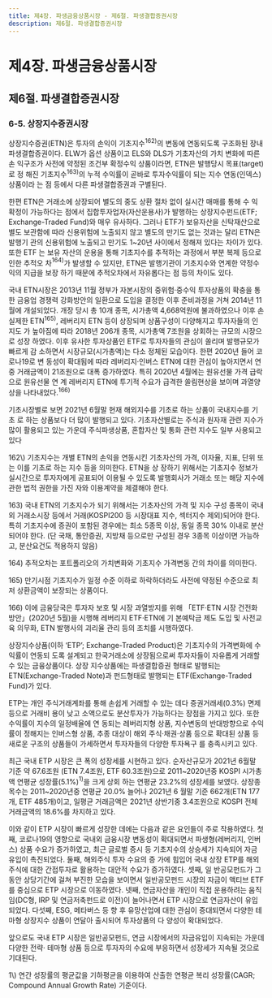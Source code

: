 ```yaml
---
title: 제4장. 파생금융상품시장 - 제6절. 파생결합증권시장
description: 제6절. 파생결합증권시장
---
```


# 제4장. 파생금융상품시장

## 제6절. 파생결합증권시장

### 6-5. 상장지수증권시장

상장지수증권(ETN)은 투자의 손익이 기초지수$^{162)}$의 변동에 연동되도록 구조화된 장내
파생결합증권이다. ELW가 옵션 상품이고 ELS와 DLS가 기초자산의 가치 변화에 따른 손
익구조가 사전에 약정된 조건부 확정수익 상품이라면, ETN은 발행당시 목표(target)로 정
해진 기초지수$^{163)}$의 누적 수익률이 곧바로 투자수익률이 되는 지수 연동(인덱스) 상품이라
는 점 등에서 다른 파생결합증권과 구별된다.

한편 ETN은 거래소에 상장되어 별도의 중도 상환 절차 없이 실시간 매매를 통해 수
익 확정이 가능하다는 점에서 집합투자업자(자산운용사)가 발행하는 상장지수펀드(ETF;
Exchange-Traded Fund)와 매우 유사하다. 그러나 ETF가 보유자산을 신탁재산으로 별도
보관함에 따라 신용위험에 노출되지 않고 별도의 만기도 없는 것과는 달리 ETN은 발행기
관의 신용위험에 노출되고 만기도 1~20년 사이에서 정해져 있다는 차이가 있다. 또한 ETF
는 보유 자산의 운용을 통해 기초지수를 추적하는 과정에서 부분 복제 등으로 인한 추적오
차$^{164)}$가 발생할 수 있지만, ETN은 발행기관이 기초지수와 연계한 약정수익의 지급을 보장
하기 때문에 추적오차에서 자유롭다는 점 등의 차이도 있다.

<GCenterImg src ="/fm/t4-61.png" caption="표4-61. ETN과 ETF의 비교"/>

국내 ETN시장은 2013년 11월 정부가 자본시장의 중위험·중수익 투자상품의 확충을 통
한 금융업 경쟁력 강화방안의 일환으로 도입을 결정한 이후 준비과정을 거쳐 2014년 11
월에 개설되었다. 개장 당시 총 10개 종목, 시가총액 4,668억원에 불과하였으나 이후 손
실제한 ETN$^{165)}$, 레버리지 ETN 등이 상장되며 상품구성이 다양해지고 투자자들의 인지도
가 높아짐에 따라 2018년 206개 종목, 시가총액 7조원을 상회하는 규모의 시장으로 성장
하였다. 이후 유사한 투자상품인 ETF로 투자자들의 관심이 쏠리며 발행규모가 빠르게 감
소하면서 시장규모(시가총액)는 다소 정체된 모습이다. 한편 2020년 들어 코로나19로 변
동성이 확대됨에 따라 레버리지·인버스 ETN에 대한 관심이 높아지면서 연중 거래금액이
21조원으로 대폭 증가하였다. 특히 2020년 4월에는 원유선물 가격 급락으로 원유선물 연
계 레버리지 ETN에 투기적 수요가 급격한 쏠림현상을 보이며 과열양상을 나타내었다.$^{166)}$

<GCenterImg src ="/fm/t4-62.png" caption="표4-62. ETN 시장규모"/>

기초시장별로 보면 2021년 6월말 현재 해외지수를 기초로 하는 상품이 국내지수를 기초
로 하는 상품보다 더 많이 발행되고 있다. 기초자산별로는 주식과 원자재 관련 지수가 많이
활용되고 있는 가운데 주식파생상품, 혼합자산 및 통화 관련 지수도 일부 사용되고 있다

<GCenterImg src ="/fm/4-42.png" caption="그림4-42. 기초시장 및 기초자산별 ETN 발행현황"/>

<GComment>
162\) 기초지수는 개별 ETN의 손익을 연동시킨 기초자산의 가격, 이자율, 지표, 단위 또는 이를 기초로 하는 지수 등을 의미한다. ETN을 상
장하기 위해서는 기초지수 정보가 실시간으로 투자자에게 공표되어 이용될 수 있도록 발행회사가 거래소 또는 해당 지수에 관한 법적
권한을 가진 자와 이용계약을 체결해야 한다.

163\) 국내 ETN의 기초지수가 되기 위해서는 기초자산의 가격 및 지수 구성 종목이 국내외 거래소시장 등에서 거래(KOSPI200 등 시장대표
지수, 섹터지수 제외)되어야 한다. 특히 기초지수에 증권이 포함된 경우에는 최소 5종목 이상, 동일 종목 30% 이내로 분산되어야 한다.
(단 국채, 통안증권, 지방채 등으로만 구성된 경우 3종목 이상이면 가능하고, 분산요건도 적용하지 않음)

164\) 추적오차는 포트폴리오의 가치변화와 기초지수 가격변동 간의 차이를 의미한다.

165\) 만기시점 기초지수가 일정 수준 이하로 하락하더라도 사전에 약정된 수준으로 최저 상환금액이 보장되는 상품이다.

166\) 이에 금융당국은 투자자 보호 및 시장 과열방지를 위해 「ETF·ETN 시장 건전화 방안」(2020년 5월)을 시행해 레버리지 ETF·ETN에 기
본예탁금 제도 도입 및 사전교육 의무화, ETN 발행사의 괴리율 관리 등의 조치를 시행하였다.
</GComment>

<Card title ="[참고4-11] 상장지수상품(ETN, ETF) 시장의 성장">

상장지수상품(이하 ‘ETP’; Exchange-Traded Product)은 기초지수의 가격변화에 수익률이 연동되
도록 설계되고 한국거래소에 상장됨으로써 투자자들이 자유롭게 거래할 수 있는 금융상품이다. 상장
지수상품에는 파생결합증권 형태로 발행되는 ETN(Exchange-Traded Note)과 펀드형태로 발행되는
ETF(Exchange-Traded Fund)가 있다.

ETP는 개인 주식거래계좌를 통해 손쉽게 거래할 수 있는 데다 증권거래세(0.3%) 면제 등으로 거래비
용이 낮고 소액으로도 분산투자가 가능하다는 장점을 가지고 있다. 또한 수익률이 지수의 일정배율에 연
동되는 레버리지형 상품, 지수변동의 반대방향으로 수익률이 정해지는 인버스형 상품, 추종 대상이 해외
주식·채권·상품 등으로 확대된 상품 등 새로운 구조의 상품들이 가세하면서 투자자들의 다양한 투자욕구
를 충족시키고 있다.

최근 국내 ETP 시장은 큰 폭의 성장세를 시현하고 있다. 순자산규모가 2021년 6월말 기준 약 67.6조원
(ETN 7.4조원, ETF 60.3조원)으로 2011\~2020년중 KOSPI 시가총액 연평균 성장률(5.1%)$^{1)}$을 크게 상회
하는 연평균 23.2%의 성장세를 보였다. 상장종목수는 2011\~2020년중 연평균 20.0% 늘어나 2021년 6
월말 기준 662개(ETN 177개, ETF 485개)이고, 일평균 거래금액은 2021년 상반기중 3.4조원으로 KOSPI
전체 거래금액의 18.6%를 차지하고 있다.

이와 같이 ETP 시장이 빠르게 성장한 데에는 다음과 같은 요인들이 주로 작용하였다. 첫째, 코로나19의
영향으로 국내외 금융시장 변동성이 확대되면서 파생형(레버리지, 인버스) 상품 수요가 증가하였고, 최근
글로벌 증시 등 기초지수의 상승세가 지속되어 자금 유입이 촉진되었다. 둘째, 해외주식 투자 수요의 증
가에 힘입어 국내 상장 ETP를 해외주식에 대한 간접투자로 활용하는 대안적 수요가 증가하였다. 셋째, 일
반공모펀드가 그동안 상당기간에 걸쳐 부진한 모습을 보이면서 일반공모펀드 시장의 자금이 액티브 ETF
를 중심으로 ETP 시장으로 이동하였다. 넷째, 연금자산을 개인이 직접 운용하려는 움직임(DC형, IRP 및
연금저축펀드로 이전)이 늘어나면서 ETP 시장으로 연금자산이 유입되었다. 다섯째, ESG, 메타버스 등 향
후 유망산업에 대한 관심이 증대되면서 다양한 테마형 상장지수 상품이 연달아 출시되어 투자상품의 다
양성이 확대되었다.

앞으로도 국내 ETP 시장은 일반공모펀드, 연금 시장에서의 자금유입이 지속되는 가운데 다양한 전략·
테마형 상품 등으로 투자자의 수요에 부응하면서 성장세가 지속될 것으로 기대된다.

<GCenterImg src ="/fm/4-43.png" caption="그림4-43. ETP 시장규모 현황"/>

<GComment>
1\) 연간 성장률의 평균값을 기하평균을 이용하여 산출한 연평균 복리 성장률(CAGR; Compound Annual Growth Rate) 기준이다.

</GComment>

</Card>